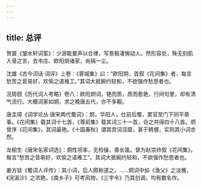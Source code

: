 ```yaml
---
---
---
```

title: 总评
---




贺裳《皱水轩词筌》：少游能曼声以合律，写景极凄惋动人。然形容处，殊无刻肌入骨之言，去韦庄、欧阳炯诸家，尚隔一尘。

沈雄《古今词话·词评》上卷：《蓉城集》曰：“欧阳炯，首叙《花间集》者，每言愁苦之音易好，欢愉之语难工。”其词大抵婉约轻和，不欲强作愁思者也。

况周颐《历代词人考略》卷六：欧阳炯词，艳而质，质而愈艳，行间句里，却有清气流行。大概词家如炯，求之晚唐五代，亦不多觏。

唐圭璋《词学论丛·唐宋两代蜀词》：炯，华阳人，仕前后蜀，累官至门下同平章事。《花间集》载其词十七首，《尊前集》载其词三十一首，合之共得四十八首。炯曾序《花间集》，其词最艳。《十国春秋》谓其宫词淫靡，甚于韩偓，实则其小词亦然。

龙榆生《唐宋名家词选》：炯性坦率，无检操，善长笛。曾为赵崇祚叙《花间集》。每言“愁苦之音易好，欢愉之语难工”。其词大抵婉约轻和，不欲强作愁思者也。

姜方锬《蜀词人评传》：其小词，后人颇称道之。……炯词中如《渔父》之淡雅，《浣溪沙》之浓艳，《南乡子》可考风物，《三字令》乃其创调，均有数名作。